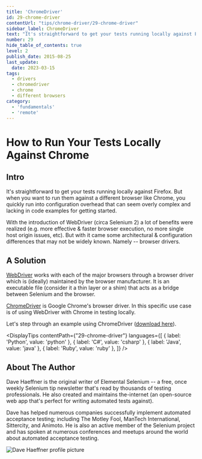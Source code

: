 ```yaml
---
title: 'ChromeDriver'
id: 29-chrome-driver
contentUrl: "tips/chrome-driver/29-chrome-driver"
sidebar_label: ChromeDriver
text: "It's straightforward to get your tests running locally against Firefox. But when you want to run them against a different browser like Chrome, you quickly run into configuration overhead that can seem overly complex and lacking in code examples for getting started."
number: 29
hide_table_of_contents: true
level: 2
publish_date: 2015-08-25
last_update:
  date: 2023-03-15
tags:
  - drivers
  - chromedriver
  - chrome
  - different browsers
category:
  - 'fundamentals'
  - 'remote'
---
```


# How to Run Your Tests Locally Against Chrome

## Intro

It's straightforward to get your tests running locally against Firefox. But when you want to run them against a
different browser like Chrome, you quickly run into configuration overhead that can seem overly complex and
lacking in code examples for getting started.

With the introduction of WebDriver (circa Selenium 2) a lot of benefits were realized (e.g. more effective &
faster browser execution, no more single host origin issues, etc). But with it came some architectural & configuration
differences that may not be widely known. Namely -- browser drivers.

## A Solution

[WebDriver](https://www.selenium.dev/documentation/webdriver/) works with each of the major browsers through a browser driver which is (ideally) maintained by the
browser manufacturer. It is an executable file (consider it a thin layer or a shim) that acts as a bridge between
Selenium and the browser.

[ChromeDriver](https://chromedriver.chromium.org/downloads) is Google Chrome's browser driver. In this specific use case is of using WebDriver with Chrome
in testing locally.

Let's step through an example using ChromeDriver ([download here](https://chromedriver.chromium.org/downloads)).




<DisplayTips contentPath={"29-chrome-driver"} languages={[
    { label: 'Python', value: 'python' },
    { label: 'C#', value: 'csharp' },
    { label: 'Java', value: 'java' },
    { label: 'Ruby', value: 'ruby' },
]} />


## About The Author

Dave Haeffner is the original writer of Elemental Selenium -- a free, once weekly Selenium tip newsletter that's read
by thousands of testing professionals. He also created and maintains the-internet (an open-source web app that's
perfect for writing automated tests against).

Dave has helped numerous companies successfully implement automated acceptance testing; including The Motley Fool,
ManTech International, Sittercity, and Animoto. He is also an active member of the Selenium project and has spoken
at numerous conferences and meetups around the world about automated acceptance testing.

![Dave Haeffner profile picture](/img/authors/dave-haeffner.jpeg#author-img 'a title')


